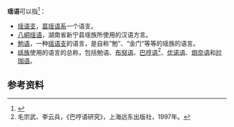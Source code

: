 '''瑶语'''可以指<ref>{{Cite book|author=中国大百科全书总编辑委员会《民族》编辑委员会|authorlink=|coauthors=中国大百科全书出版社编辑部|title=中国大百科全书·民族|publisher=中国大百科全书出版社|date=1986-06|location=北京|pages=490,294|url=|doi=|id=17197·52}}</Ref>：
* [[瑶语支|瑶语支]]，[[苗瑶语系|苗瑶语系]]一个语支。
* [[八峒瑶语|八峒瑶语]]，湖南省新宁县瑶族所使用的汉语方言。
* [[勉语|勉语]]，一种[[瑶语支|瑶语支]]的语言，是自称“勉”、“金门”等等的瑶族的语言。
* [[瑶族|瑶族]]使用的语言的总称，包括勉语、[[布努语|布努语]]、[[巴哼语|巴哼语]]<ref>毛宗武、李云兵，《巴哼语研究》，上海远东出版社，1997年。</ref>、[[优诺语|优诺语]]、[[炯奈语|炯奈语]]和[[拉珈语|拉珈语]]。
==参考资料==
{{RefList}}

{{Disambiguation|Cat=二字中國相關消歧義}}